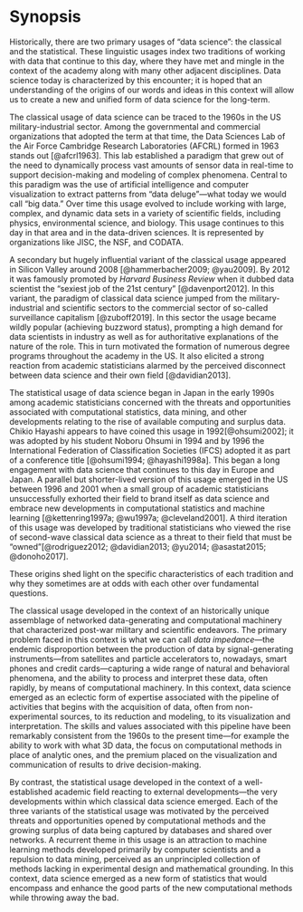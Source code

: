# Synopsis

Historically, there are two primary usages of "data science": the classical and the statistical. These linguistic usages index two traditions of working with data that continue to this day, where they have met and mingle in the context of the academy along with many other adjacent disciplines. Data science today is characterized by this encounter; it is hoped that an understanding of the origins of our words and ideas in this context will allow us to create a new and unified form of data science for the long-term.

The classical usage of data science can be traced to the 1960s in the US military-industrial sector. Among the governmental and commercial organizations that adopted the term at that time, the Data Sciences Lab of the Air Force Cambridge Research Laboratories (AFCRL) formed in 1963 stands out [@afcrl1963]. This lab established a paradigm that grew out of the need to dynamically process vast amounts of sensor data in real-time to support decision-making and modeling of complex phenomena. Central to this paradigm was the use of artificial intelligence and computer visualization to extract patterns from "data deluge"---what today we would call "big data." Over time this usage evolved to include working with large, complex, and dynamic data sets in a variety of scientific fields, including physics, environmental science, and biology. This usage continues to this day in that area and in the data-driven sciences. It is represented by organizations like JISC, the NSF, and CODATA.

A secondary but hugely influential variant of the classical usage appeared in Silicon Valley around 2008 [@hammerbacher2009; @yau2009]. By 2012 it was famously promoted by *Harvard Business Review* when it dubbed data scientist the "sexiest job of the 21st century" [@davenport2012]. In this variant, the paradigm of classical data science jumped from the military-industrial and scientific sectors to the commercial sector of so-called surveillance capitalism [@zuboff2019]. In this sector the usage became wildly popular (achieving buzzword status), prompting a high demand for data scientists in industry as well as for authoritative explanations of the nature of the role. This in turn motivated the formation of numerous degree programs throughout the academy in the US. It also elicited a strong reaction from academic statisticians alarmed by the perceived disconnect between data science and their own field [@davidian2013].

The statistical usage of data science began in Japan in the early 1990s among academic statisticians concerned with the threats and opportunities associated with computational statistics, data mining, and other developments relating to the rise of available computing and surplus data. Chikio Hayashi appears to have coined this usage in 1992[@ohsumi2002]; it was adopted by his student Noboru Ohsumi in 1994 and by 1996 the International Federation of Classification Societies (IFCS) adopted it as part of a conference title [@ohsumi1994; @hayashi1998a]. This began a long engagement with data science that continues to this day in Europe and Japan. A parallel but shorter-lived version of this usage emerged in the US between 1996 and 2001 when a small group of academic statisticians unsuccessfully exhorted their field to brand itself as data science and embrace new developments in computational statistics and machine learning [@kettenring1997a; @wu1997a; @cleveland2001]. A third iteration of this usage was developed by traditional statisticians who viewed the rise of second-wave classical data science as a threat to their field that must be "owned"[@rodriguez2012; @davidian2013; @yu2014; @asastat2015; @donoho2017].

These origins shed light on the specific characteristics of each tradition and why they sometimes are at odds with each other over fundamental questions.

The classical usage developed in the context of an historically unique assemblage of networked data-generating and computational machinery that characterized post-war military and scientific endeavors. The primary problem faced in this context is what we can call *data impedance*---the endemic disproportion between the production of data by signal-generating instruments---from satellites and particle accelerators to, nowadays, smart phones and credit cards---capturing a wide range of natural and behavioral phenomena, and the ability to process and interpret these data, often rapidly, by means of computational machinery. In this context, data science emerged as an eclectic form of expertise associated with the pipeline of activities that begins with the acquisition of data, often from non-experimental sources, to its reduction and modeling, to its visualization and interpretation. The skills and values associated with this pipeline have been remarkably consistent from the 1960s to the present time---for example the ability to work with what 3D data, the focus on computational methods in place of analytic ones, and the premium placed on the visualization and communication of results to drive decision-making.

By contrast, the statistical usage developed in the context of a well-established academic field reacting to external developments---the very developments within which classical data science emerged. Each of the three variants of the statistical usage was motivated by the perceived threats and opportunities opened by computational methods and the growing surplus of data being captured by databases and shared over networks. A recurrent theme in this usage is an attraction to machine learning methods developed primarily by computer scientists and a repulsion to data mining, perceived as an unprincipled collection of methods lacking in experimental design and mathematical grounding. In this context, data science emerged as a new form of statistics that would encompass and enhance the good parts of the new computational methods while throwing away the bad.

<!--# At issue is the relative status of technology and of methods such as data mining. Captured best by Leo Breiman  -->